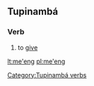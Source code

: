 ==Tupinambá==
===Verb===
{{head|tpn}}
# to [[give]]

[[Category:Tupinambá verbs]]

[[lt:me'eng]]
[[pl:me'eng]]
